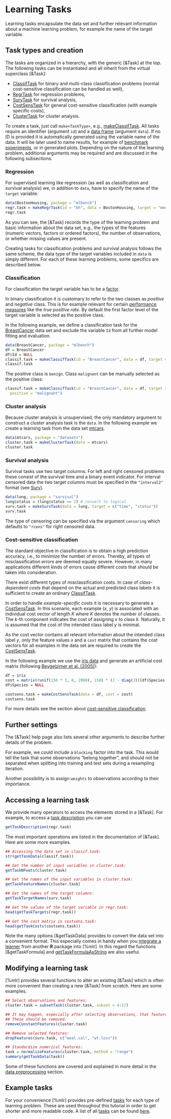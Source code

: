 # Learning Tasks
Learning tasks encapsulate the data set and further relevant information about a machine
learning problem, for example the name of the target variable.


## Task types and creation
The tasks are organized in a hierarchy, with the generic [&Task] at the top.
The following tasks can be instantiated and all inherit from the virtual superclass [&Task]:

* [ClassifTask](&Task) for binary and multi-class classification problems
  (normal cost-sensitive classification can be handled as well),
* [RegrTask](&Task) for regression problems,
* [SurvTask](&Task) for survival analysis,
* [CostSensTask](&Task) for general cost-sensitive classification
  (with example specific costs),
* [ClusterTask](&Task) for cluster analysis.

To create a task, just call ``make<TaskType>``, e.g., [makeClassifTask](&Task).
All tasks require an identifier (argument ``id``) and a [data frame](&base::data.frame) (argument ``data``).
If no ID is provided it is automatically generated using the variable name of the data.
It will be later used to name results, for example of
[benchmark experiments](benchmark_experiments.md), or in generated plots.
Depending on the nature of the learning problem, additional arguments may be required and
are discussed in the following subsections.


### Regression
For supervised learning like regression (as well as classification and
survival analysis) we, in addition to ``data``, have to specify the name of the ``target``
variable.

```r
data(BostonHousing, package = "mlbench")
regr.task = makeRegrTask(id = "bh", data = BostonHousing, target = "medv")
regr.task
```

As you can see, the [&Task] records the type of the learning problem and basic information about
the data set, e.g., the types of the features (numeric vectors, factors or ordered factors),
the number of observations, or whether missing values are present.

Creating tasks for classification problems and survival analysis follows the same scheme,
the data type of the target variables included in ``data`` is simply different.
For each of these learning problems, some specifics are described below.


### Classification
For classification the target variable has to be a [factor](&base::factor).

In binary classification it is customary to refer to the two classes as *positive* and
*negative* class.
This is for example relevant for certain [performance measures](performance.md)
like the *true positive rate*.
By default the first factor level of the target variable is selected as the positive class.

In the following example, we define a classification task for the
[BreastCancer](&mlbench::BreastCancer) data set and exclude the variable ``Id`` from all further
model fitting and evaluation.

```r
data(BreastCancer, package = "mlbench")
df = BreastCancer
df$Id = NULL
classif.task = makeClassifTask(id = "BreastCancer", data = df, target = "Class")
classif.task
```

The positive class is ``benign``.
Class ``malignant`` can be manually selected as the positive class:

```r
classif.task = makeClassifTask(id = "BreastCancer", data = df, target = "Class",
  positive = "malignant")
```

### Cluster analysis
Because cluster analysis is unsupervised, the only mandatory argument to construct a cluster analysis task is the ``data``.
In the following example we create a learning task from the data set [mtcars](&datasets::mtcars).

```r
data(mtcars, package = "datasets")
cluster.task = makeClusterTask(data = mtcars)
cluster.task
```

### Survival analysis
Survival tasks use two target columns.
For left and right censored problems these consist of the survival time and a binary event indicator.
For interval censored data the two target columns must be specified in the ``"interval2"`` format (see [Surv](&survival::Surv)).

```r
data(lung, package = "survival")
lung$status = (lung$status == 2) # convert to logical
surv.task = makeSurvTask(data = lung, target = c("time", "status"))
surv.task
```

The type of censoring can be specified via the argument ``censoring`` which defaults to
``"rcens"`` for right censored data.


### Cost-sensitive classification
The standard objective in classification is to obtain a high prediction accuracy, i.e., to
minimize the number of errors. Thereby, all types of misclassification errors are deemed
equally severe. However, in many applications different kinds of errors cause different costs
that should be taken into consideration.

There exist different types of misclassification costs.
In case of *class-dependent costs* that depend on the actual and predicted class labels it
is sufficient to create an ordinary [ClassifTask](&Task).

In order to handle *example-specific costs* it is necessary to generate a [CostSensTask](&Task).
In this scenario, each example (*x*, *y*) is associated with an individual cost vector of length
*K* where *K* denotes the number of classes. The *k*-th component indicates the cost of assigning
*x* to class *k*. Naturally, it is assumed that the cost of the intended class label *y* is
minimal.

As the cost vector contains all relevant information about the intended class label *y*, only
the feature values *x* and a ``cost`` matrix that contains the cost vectors for all examples in the data
set are required to create the [CostSensTask](&Task).

In the following example we use the [iris data](&datasets::iris) and generate an artificial cost matrix
(following [Beygelzimer et al. (2005)](http://dx.doi.org/10.1145/1102351.1102358)):

```r
df = iris
cost = matrix(runif(150 * 3, 0, 2000), 150) * (1 - diag(3))[df$Species,]
df$Species = NULL

costsens.task = makeCostSensTask(data = df, cost = cost)
costsens.task
```

For more details see the section about [cost-sensitive classification](cost_sensitive_classif.md).


## Further settings
The [&Task] help page also lists several other arguments to describe further details of the
problem.

For example, we could include a ``blocking`` factor into the task.
This would tell the task that some observations "belong together", and should
not be separated when splitting into training and test sets during a resampling iteration.

Another possibility is to assign ``weights`` to observations according to their importance.


## Accessing a learning task
We provide many operators to access the elements stored in a [&Task].
For example, to access a [task description](&TaskDesc) you can use

```r
getTaskDescription(regr.task)
```

The most important operations are listed in the documentation of [&Task].
Here are some more examples.

```r
## Accessing the data set in classif.task:
str(getTaskData(classif.task))

## Get the number of input variables in cluster.task:
getTaskNFeats(cluster.task)

## Get the names of the input variables in cluster.task:
getTaskFeatureNames(cluster.task)

## Get the names of the target columns:
getTaskTargetNames(surv.task)

## Get the values of the target variable in regr.task:
head(getTaskTargets(regr.task))

## Get the cost matrix in costsens.task:
head(getTaskCosts(costsens.task))
```

Note the many options [&getTaskData] provides to convert the data set into a convenient format.
This especially comes in handy when you [integrate a learner](create_learner.md) from another **R**
package into [%mlr].
In this regard the functions [&getTaskFormula] and [getTaskFormulaAsString](&getTaskFormula)
are also useful.


## Modifying a learning task
[%mlr] provides several functions to alter an existing [&Task] which is often more
convenient than creating a new [&Task] from scratch.
Here are some examples.

```r
## Select observations and features:
cluster.task = subsetTask(cluster.task, subset = 4:17)

## It may happen, especially after selecting observations, that features are constant.
## These should be removed.
removeConstantFeatures(cluster.task)

## Remove selected features:
dropFeatures(surv.task, c("meal.cal", "wt.loss"))

## Standardize numerical features:
task = normalizeFeatures(cluster.task, method = "range")
summary(getTaskData(task))
```

Some of these functions are covered and explained in more detail in the [data preprocessing](preproc.md) section.


## Example tasks
For your convenience [%mlr] provides pre-defined [tasks](&Task) for each type of learning problem.
These are used throughout this tutorial in order to get shorter and more readable code.
A list of all [tasks](&Task) can be found [here](example_tasks.md).
